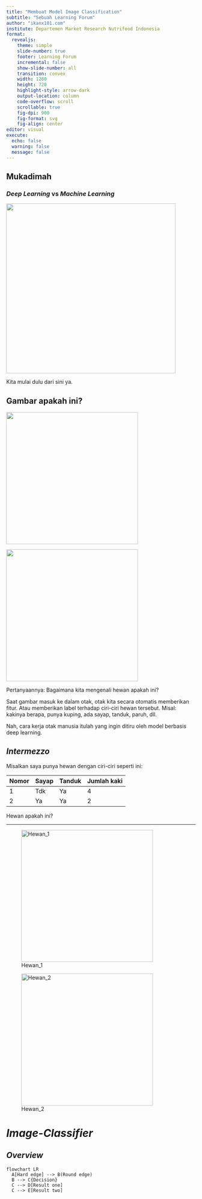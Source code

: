 ```yaml
---
title: "Membuat Model Image Classification"
subtitle: "Sebuah Learning Forum"
author: "ikanx101.com"
institute: Departemen Market Research Nutrifood Indonesia
format: 
  revealjs:
    theme: simple
    slide-number: true
    footer: Learning Forum
    incremental: false
    show-slide-number: all
    transition: convex
    width: 1280
    height: 720
    highlight-style: arrow-dark
    output-location: column
    code-overflow: scroll
    scrollable: true
    fig-dpi: 900
    fig-format: svg
    fig-align: center
editor: visual
execute: 
  echo: false
  warning: false
  message: false
---
```


## Mukadimah

### *Deep Learning* vs *Machine Learning* {.center}

![](IMG_0965.png){fig-align="center" width="450"}

::: notes
Kita mulai dulu dari sini ya.
:::

## Gambar apakah ini?

::: {layout-ncol="2"}
![](IMG_0967.jpeg){fig-align="center" width="350"}

![](IMG_0966.webp){fig-align="center" width="350"}
:::

::: notes
Pertanyaannya: Bagaimana kita mengenali hewan apakah ini?

Saat gambar masuk ke dalam otak, otak kita secara otomatis memberikan fitur. Atau memberikan label terhadap ciri-ciri hewan tersebut. Misal: kakinya berapa, punya kuping, ada sayap, tanduk, paruh, dll.

Nah, cara kerja otak manusia itulah yang ingin ditiru oleh model berbasis deep learning.
:::

## *Intermezzo* {.center .smaller}

Misalkan saya punya hewan dengan ciri-ciri seperti ini:

| Nomor | Sayap | Tanduk | Jumlah kaki |
|-------|-------|--------|-------------|
| 1     | Tdk   | Ya     | 4           |
| 2     | Ya    | Ya     | 2           |

Hewan apakah ini?

------------------------------------------------------------------------

::: {layout-ncol="2"}
![Hewan_1](hewan1.jpeg){fig-align="center" width="350"}

![Hewan_2](hewan_2.png){fig-align="center" width="350"}
:::

# _Image-Classifier_

## _Overview_ {.center}

```mermaid
flowchart LR
  A[Hard edge] --> B(Round edge)
  B --> C{Decision}
  C --> D[Result one]
  C --> E[Result two]
```












